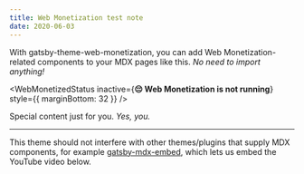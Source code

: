 ```yaml
---
title: Web Monetization test note
date: 2020-06-03
---
```


With gatsby-theme-web-monetization, you can add Web Monetization-related components to your MDX pages like this. _No need to import anything!_

<WebMonetizedStatus
  inactive={<strong>😔 Web Monetization is not running</strong>}
  style={{ marginBottom: 32 }}
/>

<WebMonetizedPaywall />

<IfWebMonetized>

Special content just for you. _Yes, you._

</IfWebMonetized>

---

This theme should not interfere with other themes/plugins that supply MDX components, for example [gatsby-mdx-embed](https://gatsby-mdx-embed.netlify.com/), which lets us embed the YouTube video below.

<YouTube youTubeId="dQw4w9WgXcQ" />
